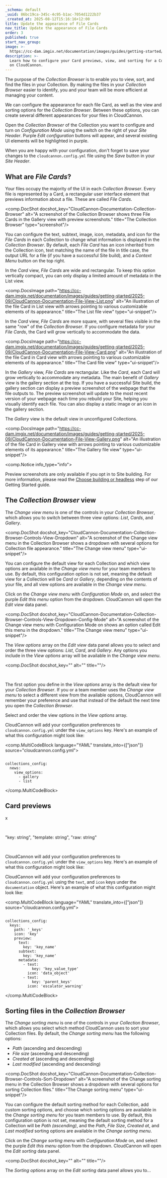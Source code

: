 ```yaml
---
_schema: default
_uuid: 86bc19ca-345c-4c95-b1ac-7054d1222b37
_created_at: 2025-08-12T15:16:16+12:00
title: Update the appearance of File Cards
nav_title: Update the appearance of File Cards
order: 3
published: true
start_nav_group:
image: >-
  https://cc-dam.imgix.net/documentation/images/guides/getting-started/guide-thumbnails/CloudCannon-Getting-Started-Thumbnail-Universal.png
description: >-
  Learn how to configure your Card previews, view, and sorting for a Collection
  on CloudCannon.
---
```

The purpose of the *Collection Browser* is to enable you to view, sort, and find the files in your Collection. By making the files in your *Collection Browser* easier to identify, you and your team will be more efficient at managing your content.

We can configure the appearance for each file Card, as well as the view and sorting options for the *Collection Browser*. Between these options, you can create several different appearances for your files in CloudCannon.

Open the *Collection Browser* of the Collection you want to configure and turn on *Configuration Mode* using the switch on the right of your *Site Header*. Purple *Edit configuration* buttons will appear, and several existing UI elements will be highlighted in purple.

When you are happy with your configuration, don't forget to save your changes to the `cloudcannon.config.yml` file using the *Save* button in your *Site Header*.

## What are *File Cards*?

Your files occupy the majority of the UI in each *Collection Browser*. Every file is represented by a Card, a rectangular user interface element that previews information about a file. These are called *File Cards*.

<comp.DocShot docshot_key="CloudCannon-Documentation-Collection-Browser" alt="A screenshot of the Collection Browser shows three File Cards in the Gallery view with preview screenshots." title="The Collection Browser" type="screenshot"/>

You can configure the text, subtext, image, icon, metadata, and icon for the *File Cards* in each Collection to change what information is displayed in the *Collection Browser*. By default, each *File Card* has an icon inherited from the Collection icon, text matching the name of the file in title case, the output URL for a file (if you have a successful Site build), and a *Context Menu* button on the top right.

In the *Card* view, *File Cards* are wide and rectangular. To keep this option vertically compact, you can only display a limited amount of metadata in the List view.

<comp.DocsImage path="https://cc-dam.imgix.net/documentation/images/guides/getting-started/2025-09/CloudCannon-Documentation-File-View-List.png" alt="An illustration of the file Card in List view with arrows pointing to various customizable elements of its appearance." title="The List file view" type="ui-snippet"/>

In the *Card* view, *File Cards* are more square, with several files visible in the same "row" of the *Collection Browser*.  If you configure metadata for your *File Cards*, the Card will grow vertically to accommodate the data.

<comp.DocsImage path="https://cc-dam.imgix.net/documentation/images/guides/getting-started/2025-09/CloudCannon-Documentation-File-View-Card.png" alt="An illustration of the file Card in Card view with arrows pointing to various customizable elements of its appearance." title="The Card file view" type="ui-snippet"/>

In the *Gallery* view, *File Cards* are rectangular. Like the *Card*, each Card will grow vertically to accommodate any metadata. The main benefit of *Gallery* view is the gallery section at the top. If you have a successful Site build, the gallery section can display a preview screenshot of the webpage that the file outputs to. The preview screenshot will update to the most recent version of your webpage each time you rebuild your Site, helping you visually identify each file. You can also display a static image or an icon in the gallery section.

The *Gallery* view is the default view in unconfigured Collections.

<comp.DocsImage path="https://cc-dam.imgix.net/documentation/images/guides/getting-started/2025-09/CloudCannon-Documentation-File-View-Gallery.png" alt="An illustration of the file Card in Gallery view with arrows pointing to various customizable elements of its appearance." title="The Gallery file view" type="ui-snippet"/>

<comp.Notice info_type="info">
  <p>Preview screenshots are only available if you opt in to Site building. For more information, please read the <a href="/documentation/guides/getting-started/choose-building-or-headless/">Choose building or headless</a> step of our Getting Started guide.</p>
</comp.Notice>

## The *Collection Browser* view

The *Change view menu* is one of the controls in your *Collection Browser*, which allows you to switch between three view options: *List*, *Cards*, and *Gallery*.

<comp.DocShot docshot_key="CloudCannon-Documentation-Collection-Browser-Controls-View-Dropdown" alt="A screenshot of the Change view menu in the Collection Browser shows a dropdown with several options for Collection file appearance." title="The Change view menu" type="ui-snippet"/>

You can configure the default view for each Collection and which view options are available in the *Change view menu* for your team members to use. By default, this configuration option is not set, meaning the default view for a Collection will be *Card* or *Gallery*, depending on the contents of your file, and all view options are available in the *Change view menu*.

Click on the *Change view menu* with *Configuration Mode* on, and select the purple *Edit this menu* option from the dropdown. CloudCannon will open the *Edit view* data panel.

<comp.DocShot docshot_key="CloudCannon-Documentation-Collection-Browser-Controls-View-Dropdown-Config-Mode" alt="A screenshot of the Change view menu with Configuration Mode on shows an option called Edit this menu in the dropdown." title="The Change view menu" type="ui-snippet"/>

The *View options* array on the *Edit view* data panel allows you to select and order the three view options: *List*, *Card*, and *Gallery*. Any options you include in the *View options* array will be available in the *Change view menu*.

<comp.DocShot docshot_key="" alt="" title=""/>

&nbsp;

The first option you define in the *View options* array is the default view for your *Collection Browser*. If you or a team member uses the *Change view menu* to select a different view from the available options, CloudCannon will remember your preference and use that instead of the default the next time you open the *Collection Browser*.

Select and order the view options in the *View options* array.

CloudCannon will add your configuration preferences to `cloudcannon.config.yml` under the `view_options` key. Here's an example of what this configuration might look like:

<comp.MultiCodeBlock language="YAML" translate_into={["json"]} source="cloudcannon.config.yml">
``````````

collections_config:
  news:
    view_options:
      - gallery
      - list

``````````
</comp.MultiCodeBlock>

## Card previews

x

&nbsp;

"key: string", "template: string", "raw: string"

&nbsp;

CloudCannon will add your configuration preferences to `cloudcannon.config.yml` under the `view_options` key. Here's an example of what this configuration might look like:

CloudCannon will add your configuration preferences to `cloudcannon.config.yml` using the `text`, and `icon` keys under the `documentation` object. Here's an example of what this configuration might look like:

<comp.MultiCodeBlock language="YAML" translate_into={["json"]} source="cloudcannon.config.yml">
``````````

collections_config:
  keys:
    path: '_keys'
    icon: 'key'
    preview:
      text:
        key: 'key_name'
      subtext:
        key: 'key_name'
      metadata:
        - text:
            key: 'key_value_type'
          icon: 'data_object'
        - text:
            key: 'parent_keys'
          icon: 'escalator_warning'

``````````
</comp.MultiCodeBlock>

## Sorting files in the *Collection Browser*

The *Change sorting menu* is one of the controls in your *Collection Browser*, which allows you select which method CloudCannon uses to sort your Collection files. By default, the *Change sorting menu* has the following options:

* *Path* (ascending and descending)
* *File size* (ascending and descending)
* *Created at* (ascending and descending)
* *Last modified* (ascending and descending)

<comp.DocShot docshot_key="CloudCannon-Documentation-Collection-Browser-Controls-Sort-Dropdown" alt="A screenshot of the Change sorting menu in the Collection Browser shows a dropdown with several options for sorting Collection files." title="The Change sorting menu" type="ui-snippet"/>

You can configure the default sorting method for each Collection, add custom sorting options, and choose which sorting options are available in the *Change sorting menu* for you team members to use. By default, this configuration option is not set, meaning the default sorting method for a Collection will be *Path (ascending)*, and the *Path*, *File Size*, *Created at*, and *Last modified* sorting options are available in the *Change sorting menu*.

Click on the *Change sorting menu* with *Configuration Mode* on, and select the purple *Edit this menu* option from the dropdown. CloudCannon will open the *Edit sorting* data panel.

<comp.DocShot docshot_key="" alt="" title=""/>

The *Sorting options* array on the *Edit sorting* data panel allows you to...